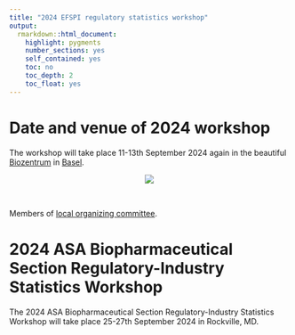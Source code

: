 ```yaml
---
title: "2024 EFSPI regulatory statistics workshop"
output: 
  rmarkdown::html_document:
    highlight: pygments
    number_sections: yes
    self_contained: yes
    toc: no
    toc_depth: 2
    toc_float: yes
---
```


# Date and venue of 2024 workshop

The workshop will take place 11-13th September 2024 again in the beautiful [Biozentrum](https://www.biozentrum.unibas.ch/) in [Basel](https://www.basel.com/en). 

<center>![](biozentrum.jpg)</center>

<br>

Members of [local organizing committee](local.html).

# 2024 ASA Biopharmaceutical Section Regulatory-Industry Statistics Workshop 

The 2024 ASA Biopharmaceutical Section Regulatory-Industry Statistics Workshop will take place 25-27th September 2024 in Rockville, MD.

